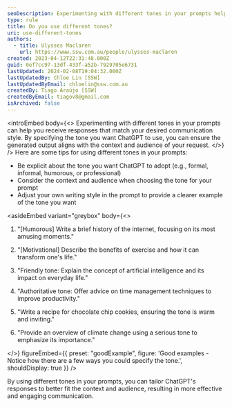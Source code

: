 ```yaml
---
seoDescription: Experimenting with different tones in your prompts helps you receive responses that match your desired communication style.
type: rule
title: Do you use different tones?
uri: use-different-tones
authors:
  - title: Ulysses Maclaren
    url: https://www.ssw.com.au/people/ulysses-maclaren
created: 2023-04-12T22:31:48.000Z
guid: 0ef7cc97-13df-433f-a52b-7929705e6731
lastUpdated: 2024-02-08T19:04:32.000Z
lastUpdatedBy: Chloe Lin [SSW]
lastUpdatedByEmail: chloelin@ssw.com.au
createdBy: Tiago Araújo [SSW]
createdByEmail: tiagov8@gmail.com
isArchived: false
---
```


<introEmbed
  body={<>
Experimenting with different tones in your prompts can help you receive responses that match your desired communication style. By specifying the tone you want ChatGPT to use, you can ensure the generated output aligns with the context and audience of your request.
  </>}
/>
Here are some tips for using different tones in your prompts:

- Be explicit about the tone you want ChatGPT to adopt (e.g., formal, informal, humorous, or professional)
- Consider the context and audience when choosing the tone for your prompt
- Adjust your own writing style in the prompt to provide a clearer example of the tone you want

<asideEmbed
  variant="greybox"
  body={<>
    
1. "\[Humorous] Write a brief history of the internet, focusing on its most amusing moments."

2. "\[Motivational] Describe the benefits of exercise and how it can transform one's life."

3. "Friendly tone: Explain the concept of artificial intelligence and its impact on everyday life."

4. "Authoritative tone: Offer advice on time management techniques to improve productivity."

5. "Write a recipe for chocolate chip cookies, ensuring the tone is warm and inviting."

6. "Provide an overview of climate change using a serious tone to emphasize its importance."

  </>}
  figureEmbed={{
    preset: "goodExample",
    figure: 'Good examples - Notice how there are a few ways you could specify the tone.',
    shouldDisplay: true
  }}
/>

By using different tones in your prompts, you can tailor ChatGPT's responses to better fit the context and audience, resulting in more effective and engaging communication.
